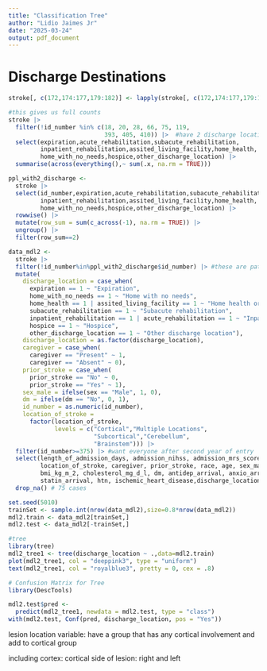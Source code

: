 ```yaml
---
title: "Classification Tree"
author: "Lidio Jaimes Jr"
date: "2025-03-24"
output: pdf_document
---
```

# Discharge Destinations

```r
stroke[, c(172,174:177,179:182)] <- lapply(stroke[, c(172,174:177,179:182)], as.numeric)

#this gives us full counts
stroke |> 
  filter(!id_number %in% c(18, 20, 28, 66, 75, 119, 
                           393, 405, 410)) |>  #have 2 discharge locations
  select(expiration,acute_rehabilitation,subacute_rehabilitation,
         inpatient_rehabilitation,assited_living_facility,home_health,
         home_with_no_needs,hospice,other_discharge_location) |> 
  summarise(across(everything(),~ sum(.x, na.rm = TRUE)))

ppl_with2_discharge <- 
  stroke |> 
  select(id_number,expiration,acute_rehabilitation,subacute_rehabilitation,
         inpatient_rehabilitation,assited_living_facility,home_health,
         home_with_no_needs,hospice,other_discharge_location) |> 
  rowwise() |> 
  mutate(row_sum = sum(c_across(-1), na.rm = TRUE)) |> 
  ungroup() |> 
  filter(row_sum==2)

data_mdl2 <-
  stroke |> 
  filter(!id_number%in%ppl_with2_discharge$id_number) |> #these are patients with more than two categories
  mutate(
    discharge_location = case_when(
      expiration == 1 ~ "Expiration",
      home_with_no_needs == 1 ~ "Home with no needs",
      home_health == 1 | assited_living_facility == 1 ~ "Home health or assisted living",
      subacute_rehabilitation == 1 ~ "Subacute rehabilitation",
      inpatient_rehabilitation == 1 | acute_rehabilitation == 1 ~ "Inpatient or acute rehabilitation",
      hospice == 1 ~ "Hospice",
      other_discharge_location == 1 ~ "Other discharge location"),
    discharge_location = as.factor(discharge_location),
    caregiver = case_when(
      caregiver == "Present" ~ 1,
      caregiver == "Absent" ~ 0),
    prior_stroke = case_when(
      prior_stroke == "No" ~ 0,
      prior_stroke == "Yes" ~ 1),
    sex_male = ifelse(sex == "Male", 1, 0),
    dm = ifelse(dm == "No", 0, 1),
    id_number = as.numeric(id_number),
    location_of_stroke = 
      factor(location_of_stroke,
             levels = c("Cortical","Multiple Locations",
                        "Subcortical","Cerebellum",
                        "Brainstem"))) |> 
  filter(id_number>=375) |> #want everyone after second year of entry
  select(length_of_admission_days, admission_nihss, admission_mrs_score, 
         location_of_stroke, caregiver, prior_stroke, race, age, sex_male, 
         bmi_kg_m_2, cholesterol_mg_d_l, dm, antidep_arrival, anxio_arrival,
         statin_arrival, htn, ischemic_heart_disease,discharge_location) |> # 178 cases
  drop_na() # 75 cases
```

```r
set.seed(5010)
trainSet <- sample.int(nrow(data_mdl2),size=0.8*nrow(data_mdl2))
mdl2.train <- data_mdl2[trainSet,]
mdl2.test <- data_mdl2[-trainSet,]

#tree
library(tree)
mdl2_tree1 <- tree(discharge_location ~ .,data=mdl2.train)
plot(mdl2_tree1, col = "deeppink3", type = "uniform")
text(mdl2_tree1, col = "royalblue3", pretty = 0, cex = .8)

# Confusion Matrix for Tree
library(DescTools) 

mdl2.test$pred <- 
  predict(mdl2_tree1, newdata = mdl2.test, type = "class")
with(mdl2.test, Conf(pred, discharge_location, pos = "Yes"))
```

lesion location variable: have a group that has any cortical involvement and add to cortical group

including cortex: cortical 
side of lesion: right and left


